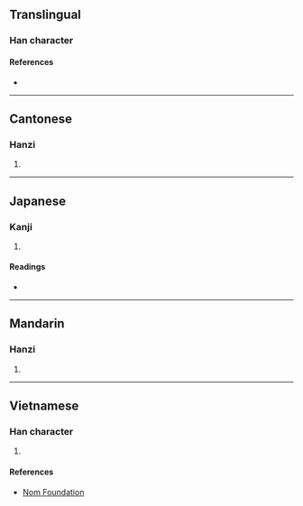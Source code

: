 {{character info/new}}
==Translingual==

===Han character===
{{Han char|rn=61|rad=心|as=12|sn=15|four=95033|canj=PJIP|ids=⿰忄惠}}

====References====
* {{Han ref|kx=0402.180|dkj=11212|dj=0742.190|hdz=42353.080|uh=6193|ud=24979|bh=E5A2|bd=58786}}

----

==Cantonese==

===Hanzi===
{{yue-hanzi|jyut=wai6|y=wai6}}

# {{defn|lang=yue|sort=心12}}

----

==Japanese==

===Kanji===
{{ja-kanji|grade=|rs=心12}}

# {{defn|lang=ja|sort=心12}}

====Readings====
* {{ja-readings|on=[[けい]] (kei), [[え]] (e)|kun=[[いつくしむ]] (itsukushimu)}}

----

==Mandarin==

===Hanzi===
{{cmn-hanzi|pin=[[huì]] ([[hui4]])|wg=hui<sup>4</sup>}}

# {{defn|lang=cmn|sort=心12}}

----

==Vietnamese==

===Han character===
{{vi-readings|rs=心12|hanviet=huệ}}

# {{defn|lang=vi|sort=心12}}

====References====
* [http://nomfoundation.org/common/nom_details.php?codepoint=6193 Nom Foundation]